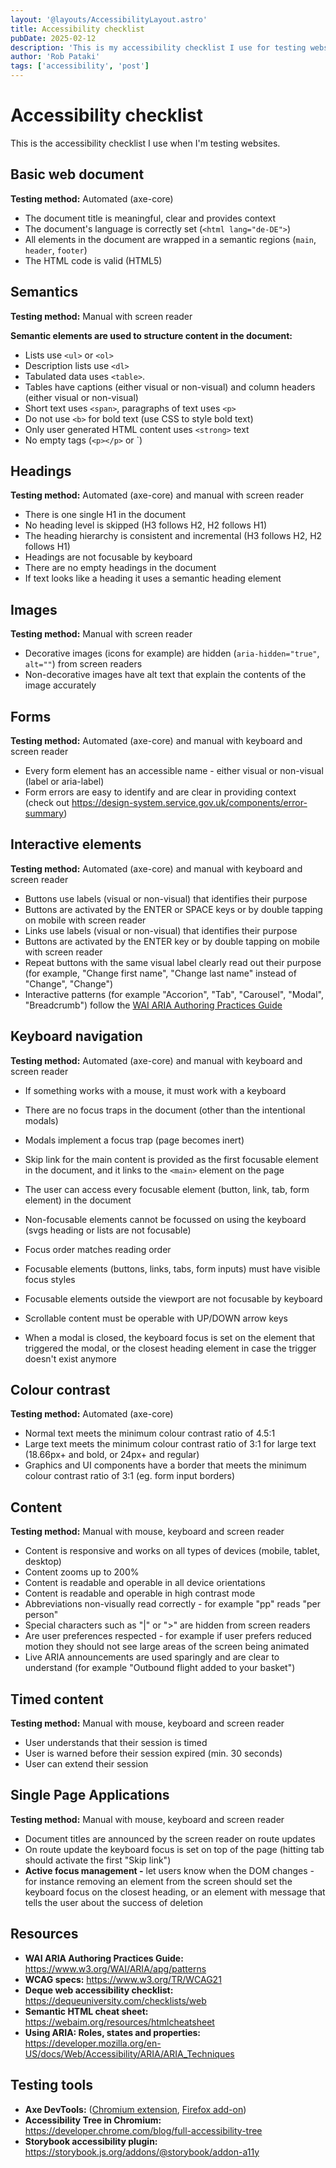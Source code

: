 ```yaml
---
layout: '@layouts/AccessibilityLayout.astro'
title: Accessibility checklist
pubDate: 2025-02-12
description: 'This is my accessibility checklist I use for testing websites.'
author: 'Rob Pataki'
tags: ['accessibility', 'post']
---
```


# Accessibility checklist

This is the accessibility checklist I use when I'm testing websites.

## Basic web document

**Testing method:** Automated (axe-core)

- The document title is meaningful, clear and provides context
- The document's language is correctly set (`<html lang="de-DE">`)
- All elements in the document are wrapped in a semantic regions (`main`, `header`, `footer`)
- The HTML code is valid (HTML5)

## Semantics

**Testing method:** Manual with screen reader

**Semantic elements are used to structure content in the document:**

- Lists use `<ul>` or `<ol>`
- Description lists use `<dl>`
- Tabulated data uses `<table>`.
- Tables have captions (either visual or non-visual) and column headers (either visual or non-visual)
- Short text uses `<span>`, paragraphs of text uses `<p>`
- Do not use `<b>` for bold text (use CSS to style bold text)
- Only user generated HTML content uses `<strong>` text
- No empty tags (`<p></p>` or `<a href="my-link"></a>)

## Headings

**Testing method:** Automated (axe-core) and manual with screen reader

- There is one single H1 in the document
- No heading level is skipped (H3 follows H2, H2 follows H1)
- The heading hierarchy is consistent and incremental (H3 follows H2, H2 follows H1)
- Headings are not focusable by keyboard
- There are no empty headings in the document
- If text looks like a heading it uses a semantic heading element

## Images

**Testing method:** Manual with screen reader

- Decorative images (icons for example) are hidden (`aria-hidden="true"`, `alt=""`) from screen readers
- Non-decorative images have alt text that explain the contents of the image accurately

## Forms

**Testing method:** Automated (axe-core) and manual with keyboard and screen reader

- Every form element has an accessible name - either visual or non-visual (label or aria-label)
- Form errors are easy to identify and are clear in providing context (check out https://design-system.service.gov.uk/components/error-summary)

## Interactive elements

**Testing method:** Automated (axe-core) and manual with keyboard and screen reader

- Buttons use labels (visual or non-visual) that identifies their purpose
- Buttons are activated by the ENTER or SPACE keys or by double tapping on mobile with screen reader
- Links use labels (visual or non-visual) that identifies their purpose
- Buttons are activated by the ENTER key or by double tapping on mobile with screen reader
- Repeat buttons with the same visual label clearly read out their purpose (for example, "Change first name", "Change last name" instead of "Change", "Change")
- Interactive patterns (for example "Accorion", "Tab", "Carousel", "Modal", "Breadcrumb") follow the [WAI ARIA Authoring Practices Guide](https://www.w3.org/WAI/ARIA/apg/patterns/)

## Keyboard navigation

**Testing method:** Automated (axe-core) and manual with keyboard and screen reader

- If something works with a mouse, it must work with a keyboard
- There are no focus traps in the document (other than the intentional modals)
- Modals implement a focus trap (page becomes inert)
- Skip link for the main content is provided as the first focusable element in the document, and it links to the `<main>` element on the page
- The user can access every focusable element (button, link, tab, form element) in the document
- Non-focusable elements cannot be focussed on using the keyboard (svgs heading or lists are not focusable)
- Focus order matches reading order
- Focusable elements (buttons, links, tabs, form inputs) must have visible focus styles
- Focusable elements outside the viewport are not focusable by keyboard

- Scrollable content must be operable with UP/DOWN arrow keys
- When a modal is closed, the keyboard focus is set on the element that triggered the modal, or the closest heading element in case the trigger doesn't exist anymore

## Colour contrast

**Testing method:** Automated (axe-core)

- Normal text meets the minimum colour contrast ratio of 4.5:1
- Large text meets the minimum colour contrast ratio of 3:1 for large text (18.66px+ and bold, or 24px+ and regular)
- Graphics and UI components have a border that meets the minimum colour contrast ratio of 3:1 (eg. form input borders)

## Content

**Testing method:** Manual with mouse, keyboard and screen reader

- Content is responsive and works on all types of devices (mobile, tablet, desktop)
- Content zooms up to 200%
- Content is readable and operable in all device orientations
- Content is readable and operable in high contrast mode
- Abbreviations non-visually read correctly - for example "pp" reads "per person"
- Special characters such as "|" or ">" are hidden from screen readers
- Are user preferences respected - for example if user prefers reduced motion they should not see large areas of the screen being animated
- Live ARIA announcements are used sparingly and are clear to understand (for example "Outbound flight added to your basket")

## Timed content

**Testing method:** Manual with mouse, keyboard and screen reader

- User understands that their session is timed
- User is warned before their session expired (min. 30 seconds)
- User can extend their session

## Single Page Applications

**Testing method:** Manual with mouse, keyboard and screen reader

- Document titles are announced by the screen reader on route updates
- On route update the keyboard focus is set on top of the page (hitting tab should activate the first "Skip link")
- **Active focus management -** let users know when the DOM changes - for instance removing an element from the screen should set the keyboard focus on the closest heading, or an element with message that tells the user about the success of deletion

## Resources

- **WAI ARIA Authoring Practices Guide:** https://www.w3.org/WAI/ARIA/apg/patterns
- **WCAG specs:** https://www.w3.org/TR/WCAG21
- **Deque web accessibility checklist:** https://dequeuniversity.com/checklists/web
- **Semantic HTML cheat sheet:** https://webaim.org/resources/htmlcheatsheet
- **Using ARIA: Roles, states and properties:** https://developer.mozilla.org/en-US/docs/Web/Accessibility/ARIA/ARIA_Techniques

## Testing tools

- **Axe DevTools:** ([Chromium extension](https://chrome.google.com/webstore/detail/axe-devtools-web-accessib/lhdoppojpmngadmnindnejefpokejbdd), [Firefox add-on](https://addons.mozilla.org/en-GB/firefox/addon/axe-devtools))
- **Accessibility Tree in Chromium:** https://developer.chrome.com/blog/full-accessibility-tree
- **Storybook accessibility plugin:** https://storybook.js.org/addons/@storybook/addon-a11y
